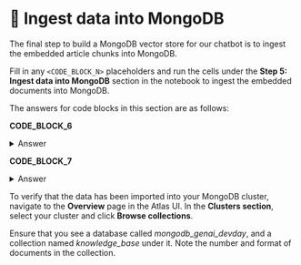 
# 👐 Ingest data into MongoDB

The final step to build a MongoDB vector store for our chatbot is to ingest the embedded article chunks into MongoDB.

Fill in any `<CODE_BLOCK_N>` placeholders and run the cells under the **Step 5: Ingest data into MongoDB** section in the notebook to ingest the embedded documents into MongoDB.

The answers for code blocks in this section are as follows:

**CODE_BLOCK_6**

<details>
<summary>Answer</summary>
<div>
```python
mongodb_client[DB_NAME][COLLECTION_NAME]
```
</div>
</details>

**CODE_BLOCK_7**

<details>
<summary>Answer</summary>
<div>
```python
collection.insert_many(embedded_docs)
```
</div>
</details>

To verify that the data has been imported into your MongoDB cluster, navigate to the **Overview** page in the Atlas UI. In the **Clusters section**, select your cluster and click **Browse collections**.

<Screenshot url="https://cloud.mongodb.com" src="img/screenshots/40-prepare-the-data/5-ingest-data/1-browse-collections.png" alt="Browse collections" />

Ensure that you see a database called _mongodb_genai_devday_, and a collection named _knowledge_base_ under it. Note the number and format of documents in the collection.

<Screenshot url="https://cloud.mongodb.com" src="img/screenshots/40-prepare-the-data/5-ingest-data/2-verify-collection.png" alt="Verify collection" />